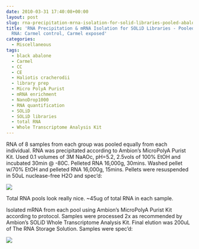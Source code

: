 ```yaml
---
date: 2010-03-31 17:40:08+00:00
layout: post
slug: rna-precipitation-mrna-isolation-for-solid-libraries-pooled-abalone-total-rna-carmel-control-carmel-exposed
title: 'RNA Precipitation & mRNA Isolation for SOLiD Libraries - Pooled abalone total
  RNA: Carmel control, Carmel exposed'
categories:
  - Miscellaneous
tags:
  - black abalone
  - Carmel
  - CC
  - CE
  - Haliotis cracherodii
  - library prep
  - Micro PolyA Purist
  - mRNA enrichment
  - NanoDrop1000
  - RNA quantification
  - SOLiD
  - SOLiD libraries
  - total RNA
  - Whole Transcriptome Analysis Kit
---
```


RNA of 8 samples from each group was pooled equally from each individual. RNA was precipitated according to Ambion's MicroPolyA Purist Kit. Used 0.1 volumes of 3M NaAOc, pH=5.2, 2.5vols of 100% EtOH and incubated 30min @ -80C. Pelleted RNA 16,000g, 30mins. Washed pellet w/70% EtOH and pelleted RNA 16,000g, 15mins. Pellets were resuspended in 50uL nuclease-free H2O and spec'd:

![](https://eagle.fish.washington.edu/Arabidopsis/RNA%20Spec%20Readings/20100331%20RNA%20SJW.JPG)

Total RNA pools look really nice. ~45ug of total RNA in each sample.

Isolated mRNA from each pool using Ambion's MicroPolyA Purist Kit according to protocol. Samples were processed 2x as recommended by Ambion's SOLiD Whole Transcriptome Analysis Kit. Final elution was 200uL of The RNA Storage Solution. Samples were spec'd:

![](https://eagle.fish.washington.edu/Arabidopsis/RNA%20Spec%20Readings/20100331%20mRNA%20SJW.JPG)
